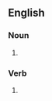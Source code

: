 ==English==

===Noun===
{{head|en|noun form}}

# {{plural of|en|hemorrhage}}

===Verb===
{{head|en|verb form}}

# {{en-third-person singular of|hemorrhage}}